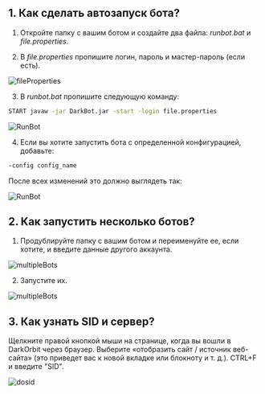 ## 1. Как сделать автозапуск бота?

1. Откройте папку с вашим ботом и создайте два файла: *runbot.bat* и *file.properties*.

2. В *file.properties* пропишите логин, пароль и мастер-пароль (если есть).

![fileProperties](public/fileProperties.png)

3. В *runbot.bat* пропишите следующую команду:

```bash
START javaw -jar DarkBot.jar -start -login file.properties
```

![RunBot](public/RunBot1.png)

4. Если вы хотите запустить бота с определенной конфигурацией, добавьте:

```bash
-config config_name
```

После всех изменений это должно выглядеть так:

![RunBot](public/RunBot2.png)

## 2. Как запустить несколько ботов?

1. Продублируйте папку с вашим ботом и переименуйте ее, если хотите, и введите данные другого аккаунта.

![multipleBots](public/multipleBots1.png)

2. Запустите их.

![multipleBots](public/multipleBots2.png)

## 3. Как узнать SID и сервер?
Щелкните правой кнопкой мыши на странице, когда вы вошли в DarkOrbit через браузер.
Выберите «отобразить сайт / источник веб-сайта» (это приведет вас к новой вкладке или блокноту и т. д.).
CTRL+F и введите "SID".

![dosid](public/dosid.png)
